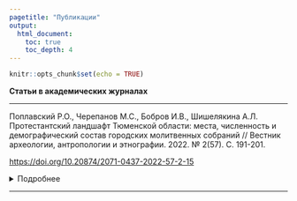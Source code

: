 ```yaml
---
pagetitle: "Публикации"
output: 
  html_document:
    toc: true
    toc_depth: 4
---
```


```r
knitr::opts_chunk$set(echo = TRUE)
```


**Статьи в академических журналах**

***

Поплавский Р.О.,  Черепанов М.С., Бобров И.В., Шишелякина А.Л. Протестантский ландшафт Тюменской области: места, численность и демографический состав городских молитвенных собраний // Вестник археологии, антропологии и этнографии. 2022. № 2(57). С. 191-201.

<https://doi.org/10.20874/2071-0437-2022-57-2-15>{target="_blank"}  


<details>
  <summary>Подробнее</summary><i>
Представлены результаты полевого исследования, проведенного в Тюмени, Тобольске, Ишиме и Ялуторовске (Россия, Тюменская область). Показаны численность и демографические особенности протестантских еженедельных молитвенных собраний. Установлено, что наиболее крупная группа прихожан - женщины среднего возраста. Выявлено увеличение количества протестантских объединений в период с 2008 по 2016 г. Больше всего общин и наиболее многочисленные молитвенные собрания находятся в г. Тюмени.</i>
</details>

***